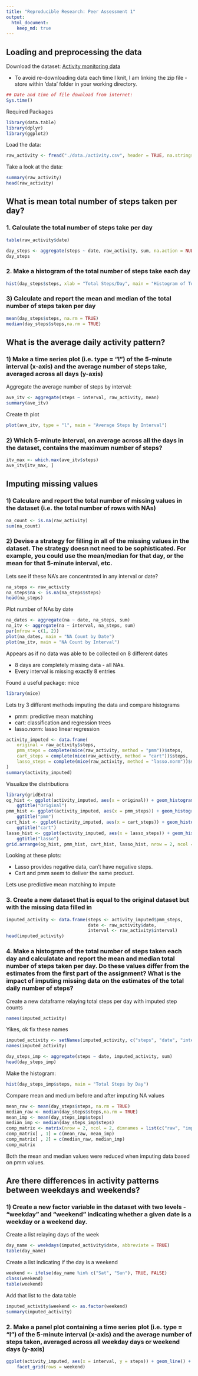 ```yaml
---
title: "Reproducible Research: Peer Assessment 1"
output: 
  html_document:
    keep_md: true
---
```



## Loading and preprocessing the data
Download the dataset: [Activity monitoring data](https://d396qusza40orc.cloudfront.net/repdata%2Fdata%2Factivity.zip)

* To avoid re-downloading data each time I knit, I am linking the zip file - store within 'data' folder in your working directory.

```r
## Date and time of file download from internet:
Sys.time()
```
Required Packages
```r
library(data.table)
library(dplyr)
library(ggplot2)
```
Load the data:
```r
raw_activity <- fread("./data./activity.csv", header = TRUE, na.strings = "NA")
```

Take a look at the data:
```r
summary(raw_activity)
head(raw_activity)
```

## What is mean total number of steps taken per day?

### 1. Calculate the total number of steps take per day

```r
table(raw_activity$date)
```

```r
day_steps <- aggregate(steps ~ date, raw_activity, sum, na.action = NULL)
day_steps
```

### 2. Make a histogram of the total number of steps take each day

```r
hist(day_steps$steps, xlab = "Total Steps/Day", main = "Histogram of Total Steps Per Day")
```

### 3) Calculate and report the mean and median of the total number of steps taken per day

```r
mean(day_steps$steps, na.rm = TRUE)
median(day_steps$steps,na.rm = TRUE)
```

## What is the average daily activity pattern?

### 1) Make a time series plot (i.e. type = "l") of the 5-minute interval (x-axis) and the average number of steps take, averaged across all days (y-axis)

Aggregate the average number of steps by interval:

```r
ave_itv <- aggregate(steps ~ interval, raw_activity, mean)
summary(ave_itv)
```

Create th plot

```r
plot(ave_itv, type = "l", main = "Average Steps by Interval")
```


### 2) Which 5-minute interval, on average across all the days in the dataset, contains the maximum number of steps?

```r
itv_max <- which.max(ave_itv$steps)
ave_itv[itv_max, ]
```

## Imputing missing values

### 1) Calculare and report the total number of missing values in the dataset (i.e. the total number of rows with NAs)

```r
na_count <- is.na(raw_activity)
sum(na_count)
```

### 2) Devise a strategy for filling in all of the missing values in the dataset. The strategy doesn not need to be sophisticated. For example, you could use the mean/median for that day, or the mean for that 5-minute interval, etc.

Lets see if these NA's are concentrated in any interval or date?

```r
na_steps <- raw_activity
na_steps$na <- is.na(na_steps$steps)
head(na_steps)
```

Plot number of NAs by date

```r
na_dates <- aggregate(na ~ date, na_steps, sum)
na_itv <- aggregate(na ~ interval, na_steps, sum)
par(mfrow = c(1, 2))
plot(na_dates, main = "NA Count by Date")
plot(na_itv, main = "NA Count by Interval")
```

Appears as if no data was able to be collected on 8 different dates

* 8 days  are completely missing data - all NAs.
* Every interval is missing exactly 8 entries 

Found a useful package: mice
```r
library(mice)
```
Lets try 3 different methods imputing the data and compare histograms

* pmm: predictive mean matching
* cart: classification and regression trees
* lasso.norm: lasso linear regression

```r
activity_imputed <- data.frame(
    original = raw_activity$steps,
    pmm_steps = complete(mice(raw_activity, method = "pmm"))$steps,
    cart_steps = complete(mice(raw_activity, method = "cart"))$steps,
    lasso_steps = complete(mice(raw_activity, method = "lasso.norm"))$steps
)
summary(activity_imputed)
```

Visualize the distributions

```r
library(gridExtra)
og_hist <- ggplot(activity_imputed, aes(x = original)) + geom_histogram() + 
    ggtitle("Original")
pmm_hist <- ggplot(activity_imputed, aes(x = pmm_steps)) + geom_histogram() + 
    ggtitle("pmm")
cart_hist <- ggplot(activity_imputed, aes(x = cart_steps)) + geom_histogram() + 
    ggtitle("cart")
lasso_hist <- ggplot(activity_imputed, aes(x = lasso_steps)) + geom_histogram() + 
    ggtitle("lasso")
grid.arrange(og_hist, pmm_hist, cart_hist, lasso_hist, nrow = 2, ncol = 2)
```
Looking at these plots:

* Lasso provides negative data, can't have negative steps.
* Cart and pmm seem to deliver the same product.

Lets use predictive mean matching to impute

### 3. Create a new dataset that is equal to the original dataset but with the missing data filled in

```r
imputed_activity <- data.frame(steps <- activity_imputed$pmm_steps, 
                               date <- raw_activity$date, 
                               interval <- raw_activity$interval)
head(imputed_activity)
```

### 4. Make a histogram of the total number of steps taken each day and calculatate and report the **mean** and **median** total number of steps taken per day. Do these values differ from the estimates from the first part of the assignment? What is the impact of imputing missing data on the estimates of the total daily number of steps?

Create a new dataframe relaying total steps per day with imputed step counts

```r
names(imputed_activity)
```
Yikes, ok fix these names

```r
imputed_activity <- setNames(imputed_activity, c("steps", "date", "interval"))
names(imputed_activity)
```

```r
day_steps_imp <- aggregate(steps ~ date, imputed_activity, sum)
head(day_steps_imp)
```
Make the histogram:

```r
hist(day_steps_imp$steps, main = "Total Steps by Day")
```

Compare mean and medium before and after imputing NA values

```r
mean_raw <- mean(day_steps$steps, na.rm = TRUE)
median_raw <- median(day_steps$steps,na.rm = TRUE)
mean_imp <- mean(day_steps_imp$steps)
median_imp <- median(day_steps_imp$steps)
comp_matrix <- matrix(nrow = 2, ncol = 2, dimnames = list(c("raw", "imputed"), c("mean", "median")))
comp_matrix[ , 1] = c(mean_raw, mean_imp)
comp_matrix[ , 2] = c(median_raw, median_imp)
comp_matrix
```

Both the mean and median values were reduced when imputing data based on pmm values.

## Are there differences in activity patterns between weekdays and weekends?

### 1) Create a new factor variable in the dataset with two levels - "weekday" and "weekend" indicating whether a given date is a weekday or a weekend day.

Create a list relaying days of the week
```r
day_name <- weekdays(imputed_activity$date, abbreviate = TRUE)
table(day_name)
```
Create a list indicating if the day is a weekend

```r
weekend <- ifelse(day_name %in% c("Sat", "Sun"), TRUE, FALSE)
class(weekend)
table(weekend)
```
Add that list to the data table
```r
imputed_activity$weekend <- as.factor(weekend)
summary(imputed_activity)
```

### 2. Make a panel plot containing a time series plot (i.e. type = "l") of the 5-minute interval (x-axis) and the average number of steps taken, averaged across all weekday days or weekend days (y-axis)

```r
ggplot(activity_imputed, aes(x = interval, y = steps)) + geom_line() + 
    facet_grid(rows = weekend)
```
